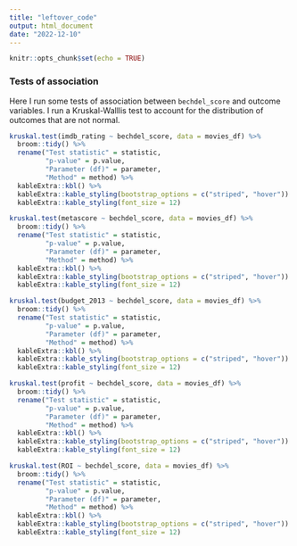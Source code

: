 ```yaml
---
title: "leftover_code"
output: html_document
date: "2022-12-10"
---
```


```r
knitr::opts_chunk$set(echo = TRUE)
```


### Tests of association

Here I run some tests of association between `bechdel_score` and outcome variables. I run a Kruskal-Walllis test to account for the distribution of outcomes that are not normal.

```r
kruskal.test(imdb_rating ~ bechdel_score, data = movies_df) %>% 
  broom::tidy() %>% 
  rename("Test statistic" = statistic,
         "p-value" = p.value, 
         "Parameter (df)" = parameter,
         "Method" = method) %>% 
  kableExtra::kbl() %>% 
  kableExtra::kable_styling(bootstrap_options = c("striped", "hover")) %>%
  kableExtra::kable_styling(font_size = 12)

kruskal.test(metascore ~ bechdel_score, data = movies_df) %>% 
  broom::tidy() %>% 
  rename("Test statistic" = statistic,
         "p-value" = p.value, 
         "Parameter (df)" = parameter,
         "Method" = method) %>% 
  kableExtra::kbl() %>% 
  kableExtra::kable_styling(bootstrap_options = c("striped", "hover")) %>%
  kableExtra::kable_styling(font_size = 12)

kruskal.test(budget_2013 ~ bechdel_score, data = movies_df) %>% 
  broom::tidy() %>% 
  rename("Test statistic" = statistic,
         "p-value" = p.value, 
         "Parameter (df)" = parameter,
         "Method" = method) %>% 
  kableExtra::kbl() %>% 
  kableExtra::kable_styling(bootstrap_options = c("striped", "hover")) %>%
  kableExtra::kable_styling(font_size = 12)

kruskal.test(profit ~ bechdel_score, data = movies_df) %>% 
  broom::tidy() %>% 
  rename("Test statistic" = statistic,
         "p-value" = p.value, 
         "Parameter (df)" = parameter,
         "Method" = method) %>% 
  kableExtra::kbl() %>% 
  kableExtra::kable_styling(bootstrap_options = c("striped", "hover")) %>%
  kableExtra::kable_styling(font_size = 12)

kruskal.test(ROI ~ bechdel_score, data = movies_df) %>% 
  broom::tidy() %>% 
  rename("Test statistic" = statistic,
         "p-value" = p.value, 
         "Parameter (df)" = parameter,
         "Method" = method) %>% 
  kableExtra::kbl() %>% 
  kableExtra::kable_styling(bootstrap_options = c("striped", "hover")) %>%
  kableExtra::kable_styling(font_size = 12)

```
